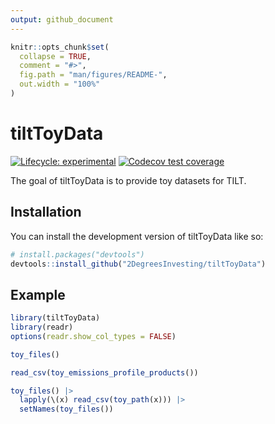 ```yaml
---
output: github_document
---
```


<!-- README.md is generated from README.Rmd. Please edit that file -->

```r
knitr::opts_chunk$set(
  collapse = TRUE,
  comment = "#>",
  fig.path = "man/figures/README-",
  out.width = "100%"
)
```

# tiltToyData

<!-- badges: start -->
[![Lifecycle: experimental](https://img.shields.io/badge/lifecycle-experimental-orange.svg)](https://lifecycle.r-lib.org/articles/stages.html#experimental)
[![Codecov test coverage](https://codecov.io/gh/2DegreesInvesting/tiltToyData/branch/main/graph/badge.svg)](https://app.codecov.io/gh/2DegreesInvesting/tiltToyData?branch=main)
<!-- badges: end -->

The goal of tiltToyData is to provide toy datasets for TILT. 

## Installation

You can install the development version of tiltToyData like so:

``` r
# install.packages("devtools")
devtools::install_github("2DegreesInvesting/tiltToyData")
```

## Example

```r
library(tiltToyData)
library(readr)
options(readr.show_col_types = FALSE)

toy_files()

read_csv(toy_emissions_profile_products())

toy_files() |>
  lapply(\(x) read_csv(toy_path(x))) |>
  setNames(toy_files())
```
